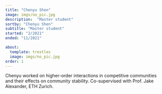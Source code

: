 ```yaml
---
title: "Chenyu Shen"
image: imgs/no_pic.jpg
description:  "Master student"
sortby: "Chenyu Shen"
subtitle: "Master student"
started: "2/2021"
ended: "11/2021"

about:
  template: trestles
  image: imgs/no_pic.jpg
order: 1
---
```


Chenyu worked on higher-order interactions in competitive communities and their effects on community stability. Co-supervised with Prof. Jake Alexander, ETH Zurich.